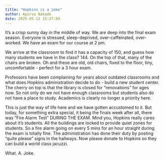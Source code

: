 ```yaml
---
title: "Hopkins is a joke"
author: Apurva Nakade
date: 2025-05-12 15:27:09
---
```


It's a crisp sunny day in the middle of way. We are deep into the final exam season. Everyone is stressed, sleep-deprived, over-caffeinated, over-worked. We have an exam for our course at 2 pm. 

We arrive at the classroom to find it has a capacity of 150, and guess how many students we have in the class? 144. On the top of that, many of the chairs are broken. Oh and these are old, old chairs, fixed to the floor, tiny, uncomfortable - perfect for a 3 hour exam.

Professors have been complaining for years about outdated classrooms and what does Hopkins administration decide to do - build a new student center. The cherry on top is that the library is closed for "renovations" for ages now. So not only do we not have enough classrooms but students also do not have a place to study. Academics is clearly no longer a priority here. 

This is just the way of life here and we have gotten accustomed to it. But today, for something extra special, it being the finals week after all, there was "Fire Alarm Test" DURING THE EXAM. Mind you, Hopkins really cares about it's students. All the buildings are locked to provide quiet zones for students. So a fire alarm going on every 5 mins for an hour straight during the exam is totally fine. The administration has done their duty by posting "quite please" signs in the hallways. Now please donate to Hopkins so they can build a world class jacuzzi.

What. A. Joke.